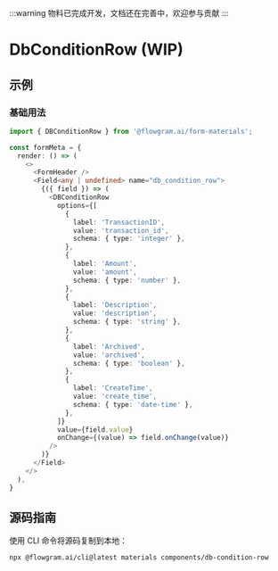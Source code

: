 
:::warning
物料已完成开发，文档还在完善中，欢迎参与贡献
:::

# DbConditionRow (WIP)

## 示例

### 基础用法

<BasicStory />

```typescript pure title="form-meta.tsx"
import { DBConditionRow } from '@flowgram.ai/form-materials';

const formMeta = {
  render: () => (
    <>
      <FormHeader />
      <Field<any | undefined> name="db_condition_row">
        {({ field }) => (
          <DBConditionRow
            options={[
              {
                label: 'TransactionID',
                value: 'transaction_id',
                schema: { type: 'integer' },
              },
              {
                label: 'Amount',
                value: 'amount',
                schema: { type: 'number' },
              },
              {
                label: 'Description',
                value: 'description',
                schema: { type: 'string' },
              },
              {
                label: 'Archived',
                value: 'archived',
                schema: { type: 'boolean' },
              },
              {
                label: 'CreateTime',
                value: 'create_time',
                schema: { type: 'date-time' },
              },
            ]}
            value={field.value}
            onChange={(value) => field.onChange(value)}
          />
        )}
      </Field>
    </>
  ),
}
```

## 源码指南

<SourceCode
  href="https://github.com/bytedance/flowgram.ai/tree/main/packages/materials/form-materials/src/components/db-condition-row"
/>

使用 CLI 命令将源码复制到本地：

```bash
npx @flowgram.ai/cli@latest materials components/db-condition-row
```
